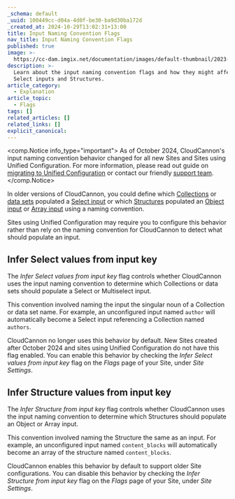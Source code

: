 ```yaml
---
_schema: default
_uuid: 100449cc-d04a-4d0f-be30-ba9d30ba172d
_created_at: 2024-10-29T13:02:31+13:00
title: Input Naming Convention Flags
nav_title: Input Naming Convention Flags
published: true
image: >-
  https://cc-dam.imgix.net/documentation/images/default-thumbnail/2023-Q4/CloudCannon-Documentation-Thumbnail.png
description: >-
  Learn about the input naming convention flags and how they might affect your
  Select inputs and Structures.
article_category:
  - Explanation
article_topic:
  - Flags
tags: []
related_articles: []
related_links: []
explicit_canonical:
---
```

<comp.Notice info_type="important">
  As of October 2024, CloudCannon's input naming convention behavior changed for all new Sites and Sites using Unified Configuration. For more information, please read out guide on [migrating to Unified Configuration](/documentation/guides/unified-configuration-migration-guide/) or contact our friendly [support team](/support/).
</comp.Notice>

In older versions of CloudCannon, you could define which [Collections](/documentation/articles/what-is-a-collection/) or [data sets](/documentation/articles/define-your-data/) populated a [Select input](/documentation/articles/what-is-a-select-input/) or which [Structures](/documentation/articles/what-is-a-structure/) populated an [Object input](/documentation/articles/what-is-an-object-input/) or [Array input](/documentation/articles/what-is-an-array-input/) using a naming convention.

Sites using Unified Configuration may require you to configure this behavior rather than rely on the naming convention for CloudCannon to detect what should populate an input.

## Infer Select values from input key

The *Infer Select values from input key* flag controls whether CloudCannon uses the input naming convention to determine which Collections or data sets should populate a Select or Multiselect input.

This convention involved naming the input the singular noun of a Collection or data set name. For example, an unconfigured input named `author` will automatically become a Select input referencing a Collection named `authors`.

CloudCannon no longer uses this behavior by default. New Sites created after October 2024 and sites using Unified Configuration do not have this flag enabled. You can enable this behavior by checking the *Infer Select values from input key* flag on the *Flags* page of your Site, under *Site Settings*.

## Infer Structure values from input key

The *Infer Structure from input key* flag controls whether CloudCannon uses the input naming convention to determine which Structures should populate an Object or Array input.

This convention involved naming the Structure the same as an input. For example, an unconfigured input named `content_blocks` will automatically become an array of the structure named `content_blocks`.

CloudCannon enables this behavior by default to support older Site configurations. You can disable this behavior by checking the *Infer Structure from input key* flag on the *Flags* page of your Site, under *Site Settings*.